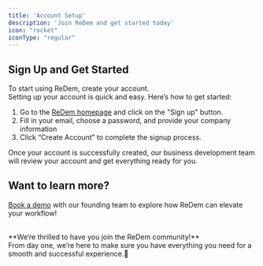 ```yaml
---
title: 'Account Setup'
description: 'Join ReDem and get started today'
icon: "rocket"
iconType: "regular"
---
```


## Sign Up and Get Started
To start using ReDem, create your account. <br/> Setting up your account is quick and easy. Here’s how to get started:

1. Go to the [ReDem homepage](https://redem.io) and click on the "Sign up" button.
2. Fill in your email, choose a password, and provide your company information
3. Click “Create Account” to complete the signup process.

Once your account is successfully created, our business development team will review your account and get everything ready for you.

## Want to learn more?
[Book a demo](https://meetings.hubspot.com/j-redem/get-to-know-redem) with our founding team to explore how ReDem can elevate your workflow!

<br/>
**We’re thrilled to have you join the ReDem community!** <br/> From day one, we’re here to make sure you have everything you need for a smooth and successful experience.🎉